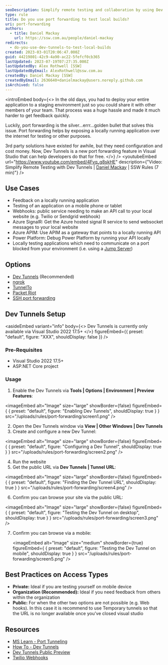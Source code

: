 ```yaml
---
seoDescription: Simplify remote testing and collaboration by using Dev Tunnels or alternative port forwarding solutions to expose your locally running application over the internet.
type: rule
title: Do you use port forwarding to test local builds?
uri: port-forwarding
authors:
  - title: Daniel Mackay
    url: https://ssw.com.au/people/daniel-mackay
redirects:
  - do-you-use-dev-tunnels-to-test-local-builds
created: 2023-03-01T20:06:47.000Z
guid: 44219801-42c9-4a90-ac22-5fefcf0cb365
lastUpdated: 2023-07-19T07:27:35.000Z
lastUpdatedBy: Alex Rothwell [SSW]
lastUpdatedByEmail: AlexRothwell@ssw.com.au
createdBy: Daniel Mackay [SSW]
createdByEmail: 2636640+danielmackay@users.noreply.github.com
isArchived: false
---
```


<introEmbed
  body={<>
In the old days, you had to deploy your entire application to a staging environment just so you could share it with other members of your team. That process was a huge hassle and made it much harder to get feedback quickly.

Luckily, port forwarding is the silver...errr...golden bullet that solves this issue. Port forwarding helps by exposing a locally running application over the internet for testing or other purposes.

3rd party solutions have existed for awhile, but they need configuration and cost money. Now, Dev Tunnels is a new port forwarding feature in Visual Studio that can help developers do that for free.
  </>}
/>
<youtubeEmbed url="https://www.youtube.com/embed/4Fvq_g8skHE" description={"Video: Simplify Remote Testing with Dev Tunnels | [Daniel Mackay](https://ssw.com.au/people/daniel-mackay/) | SSW Rules (7 min)"} />

## Use Cases

* Feedback on a locally running application
* Testing of an application on a mobile phone or tablet
* Webhooks: public service needing to make an API call to your local website (e.g. Twilio or Sendgrid webhook)
* Azure SignalR: Get the Azure hosted signal R service to send websocket messages to your local website
* Azure APIM: Use APIM as a gateway that points to a locally running API
* Power Platform: Debug Power Platform by running your API locally
* Locally testing applications which need to communicate on a port blocked from your environment (i.e. using a [Jump Server](https://en.wikipedia.org/wiki/Jump_server))

## Options

* [Dev Tunnels](https://learn.microsoft.com/en-us/aspnet/core/test/dev-tunnels?view=aspnetcore-7.0&WT.mc_id=DT-MVP-33518) (Recommended)
* [ngrok](https://ngrok.com)
* [TunnelTo](https://tunnelto.dev)
* [Packet Riot](https://packetriot.com)
* [SSH port forwarding](https://linuxize.com/post/how-to-setup-ssh-tunneling/)

## Dev Tunnels Setup

<asideEmbed
  variant="info"
  body={<>
    Dev Tunnels is currently only available via Visual Studio 2022 17.5+
  </>}
  figureEmbed={{
    preset: "default",
    figure: "XXX",
    shouldDisplay: false
  }}
/>

### Pre-Requisites

* Visual Studio 2022 17.5+
* ASP.NET Core project

### Usage

1. Enable the Dev Tunnels via **Tools | Options | Environment | Preview Features**:

   
<imageEmbed
  alt="Image"
  size="large"
  showBorder={false}
  figureEmbed={ {
    preset: "default",
    figure: "Enabling Dev Tunnels",
    shouldDisplay: true
  } }
  src="/uploads/rules/port-forwarding/screen1.png"
/>

2. Open the Dev Tunnels window via **View | Other Windows | Dev Tunnels**
3. Create and configure a new Dev Tunnel:

   
<imageEmbed
  alt="Image"
  size="large"
  showBorder={false}
  figureEmbed={ {
    preset: "default",
    figure: "Configuring a Dev Tunnel",
    shouldDisplay: true
  } }
  src="/uploads/rules/port-forwarding/screen2.png"
/>

4. Run the website
5. Get the public URL via **Dev Tunnels | Tunnel URL**:

   
<imageEmbed
  alt="Image"
  size="large"
  showBorder={false}
  figureEmbed={ {
    preset: "default",
    figure: "Finding the Dev Tunnel URL",
    shouldDisplay: true
  } }
  src="/uploads/rules/port-forwarding/screen4.png"
/>

6. Confirm you can browse your site via the public URL:

   
<imageEmbed
  alt="Image"
  size="large"
  showBorder={false}
  figureEmbed={ {
    preset: "default",
    figure: "Testing the Dev Tunnel on desktop",
    shouldDisplay: true
  } }
  src="/uploads/rules/port-forwarding/screen3.png"
/>

7. Confirm you can browse via a mobile:

   <imageEmbed
  alt="Image"
  size="medium"
  showBorder={true}
  figureEmbed={ {
    preset: "default",
    figure: "Testing the Dev Tunnel on mobile",
    shouldDisplay: true
  } }
  src="/uploads/rules/port-forwarding/screen5.png"
/>

## Best Practices on Access Types

* **Private:** Ideal if you are testing yourself on mobile device
* **Organization (Recommended):** Ideal if you need feedback from others within the organization
* **Public:** For when the other two options are not possible (e.g. Web hooks). In this case it is recommend to use Temporary tunnels so that the URL is no longer available once you've closed visual studio

## Resources

* [MS Learn - Port Tunneling](https://learn.microsoft.com/en-us/connectors/custom-connectors/port-tunneling?WT.mc_id=DT-MVP-33518)
* [How To - Dev Tunnels](https://learn.microsoft.com/en-us/aspnet/core/test/dev-tunnels?view=aspnetcore-7.0&WT.mc_id=DT-MVP-33518)
* [Dev Tunnels Public Preview](https://devblogs.microsoft.com/visualstudio/public-preview-of-dev-tunnels-in-visual-studio-for-asp-net-core-projects?WT.mc_id=DT-MVP-33518)
* [Twilio Webhooks](https://www.twilio.com/blog/use-visual-studio-port-tunneling-with-twilio-webhooks)
